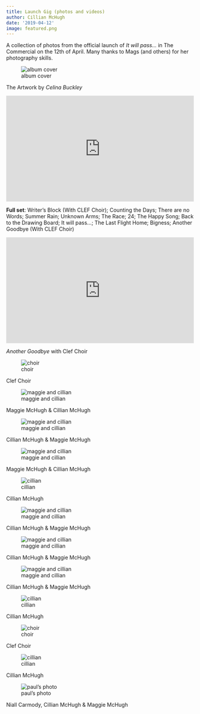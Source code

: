 ```yaml
---
title: Launch Gig (photos and videos)
author: Cillian McHugh
date: '2019-04-12'
image: featured.png
---
```


A collection of photos from the official launch of *It will pass...* in The Commercial on the 12th of April. Many thanks to Mags (and others) for her photography skills.


![album cover](../../../img/album_just_sky.jpg)

The Artwork by *Celina Buckley* <br>

```{=html}
<div>
  <div style="position:relative;padding-top:56.25%;">
    <iframe src="https://www.youtube.com/embed/FeJLejjCWls" frameborder="0" allowfullscreen
      style="position:absolute;top:0;left:0;width:100%;height:100%;"></iframe>
  </div>
</div>

```

**Full set**: Writer's Block (With CLEF Choir);
Counting the Days;
There are no Words;
Summer Rain;
Unknown Arms;
The Race;
24;
The Happy Song;
Back to the Drawing Board;
It will pass...;
The Last Flight Home;
Bigness;
Another Goodbye (With CLEF Choir)  <br>

```{=html}
<div>
  <div style="position:relative;padding-top:56.25%;">
    <iframe src="https://www.youtube.com/embed/eqv_HIa3mfE" frameborder="0" allowfullscreen
      style="position:absolute;top:0;left:0;width:100%;height:100%;"></iframe>
  </div>
</div>
```

*Another Goodbye* with Clef Choir <br>

![choir](../../../img/choir2.jpg)

Clef Choir <br>

![maggie and cillian](../../../img/m_and_c1.jpg)

Maggie McHugh & Cillian McHugh <br>

![maggie and cillian](../../../img/c_and_m.jpg)

Cillian McHugh & Maggie McHugh <br>

![maggie and cillian](../../../img/m_and_c2.jpg.jpg)

Maggie McHugh & Cillian McHugh <br>

![cillian](../../../img/c3.jpg)

Cillian McHugh <br>

![maggie and cillian](../../../img/c_and_m2.jpg)

Cillian McHugh & Maggie McHugh <br>

![maggie and cillian](../../../img/c_and_m3.jpg)

Cillian McHugh & Maggie McHugh <br>

![maggie and cillian](../../../img/c_and_m4.jpg)

Cillian McHugh & Maggie McHugh <br>

![cillian](../../../img/c1.jpg)

Cillian McHugh <br>

![choir](../../../img/choir.jpg)

Clef Choir <br>

![cillian](../../../img/c2.jpg)

Cillian McHugh <br>

![paul's photo](../../../img/pob.jpg)

Niall Carmody, Cillian McHugh & Maggie McHugh

<script src="https://unpkg.com/vanilla-back-to-top@7.2.0/dist/vanilla-back-to-top.min.js"></script>
<script>addBackToTop({
  diameter: 56,
  backgroundColor: '#3f51b5',
  textColor: '#fff'
})</script>
